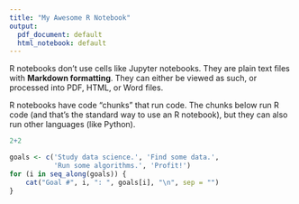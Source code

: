 ```yaml
---
title: "My Awesome R Notebook"
output:
  pdf_document: default
  html_notebook: default
---
```


R notebooks don't use cells like Jupyter notebooks. They are plain text files with **Markdown formatting**. They can either be viewed as such, or processed into PDF, HTML, or Word files.

R notebooks have code "chunks" that run code. The chunks below run R code (and that's the standard way to use an R notebook), but they can also run other languages (like Python).

```r
2+2
```
```r
goals <- c('Study data science.', 'Find some data.',
           'Run some algorithms.', 'Profit!')
for (i in seq_along(goals)) {
    cat("Goal #", i, ": ", goals[i], "\n", sep = "")
}
```

